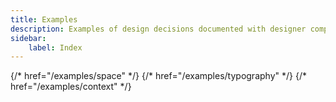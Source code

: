 ```yaml
---
title: Examples
description: Examples of design decisions documented with designer components.
sidebar:
    label: Index
---
```



<CardGrid>
    <LinkCard
        title="Color"
        href="/examples/color"
        description="🎨 Color components, swatches, scales, and palettes"
    />
    <LinkCard
        title="Space"
        description="📐 Space values and scales. Covers spacing units, paddings, margins, gaps, and measurements for responsive design."
    />
    {/* href="/examples/space" */}
    <LinkCard
        title="Typography"
        description="🅰️ Typefaces, font families, font variants, and scales."
    />
    {/* href="/examples/typography" */}
    <LinkCard
        title="Contexts"
        description="🫥 Color schemes, themes, devices, containers, surfaces, and custom contexts. Used to scope and adapt design decisions to specific usage scenarios."
    />
    {/* href="/examples/context" */}
</CardGrid>
